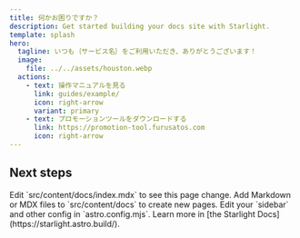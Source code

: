 ```yaml
---
title: 何かお困りですか？
description: Get started building your docs site with Starlight.
template: splash
hero:
  tagline: いつも｛サービス名｝をご利用いただき、ありがとうございます！
  image:
    file: ../../assets/houston.webp
  actions:
    - text: 操作マニュアルを見る
      link: guides/example/
      icon: right-arrow
      variant: primary
    - text: プロモーションツールをダウンロードする
      link: https://promotion-tool.furusatos.com
      icon: right-arrow
---
```



## Next steps

<CardGrid stagger>
	<Card title="Update content" icon="pencil">
		Edit `src/content/docs/index.mdx` to see this page change.
	</Card>
	<Card title="Add new content" icon="add-document">
		Add Markdown or MDX files to `src/content/docs` to create new pages.
	</Card>
	<Card title="Configure your site" icon="setting">
		Edit your `sidebar` and other config in `astro.config.mjs`.
	</Card>
	<Card title="Read the docs" icon="open-book">
		Learn more in [the Starlight Docs](https://starlight.astro.build/).
	</Card>
</CardGrid>
